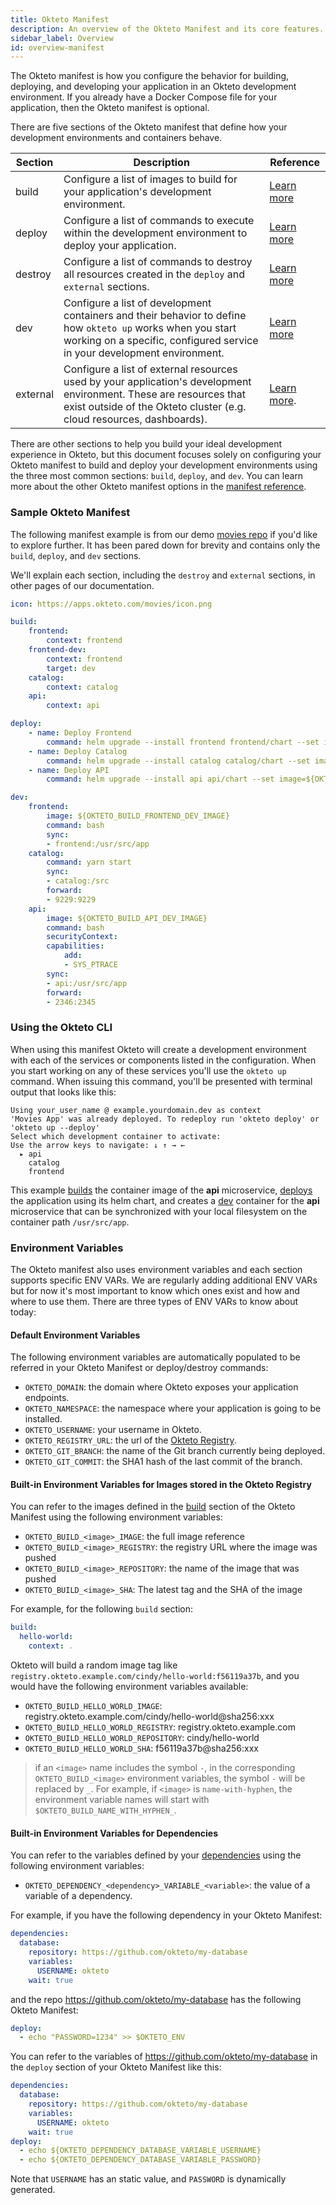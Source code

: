 ```yaml
---
title: Okteto Manifest
description: An overview of the Okteto Manifest and its core features.
sidebar_label: Overview
id: overview-manifest
---
```



The Okteto manifest is how you configure the behavior for building, deploying, and developing your application in an Okteto development environment. If you already have a Docker Compose file for your application, then the Okteto manifest is optional. 

There are five sections of the Okteto manifest that define how your development environments and containers behave.

| Section | Description | Reference |
| ------- | ----------- | --------- |
| build | Configure a list of images to build for your application's development environment. | [Learn more](reference/okteto-manifest.mdx#build-object-optional) |
| deploy | Configure a list of commands to execute within the development environment to deploy your application. | [Learn more](reference/okteto-manifest.mdx#deploy-string-optional) |
| destroy | Configure a list of commands to destroy all resources created in the `deploy` and `external` sections. | [Learn more](reference/okteto-manifest.mdx#destroy-string-optional) |
| dev | Configure a list of development containers and their behavior to define how `okteto up` works when you start working on a specific, configured service in your development environment. | [Learn more](reference/okteto-manifest.mdx#dev-object-optional) |
| external | Configure a list of external resources used by your application's development environment. These are resources that exist outside of the Okteto cluster (e.g. cloud resources, dashboards). | [Learn more](reference/okteto-manifest.mdx#external-object-optional). |

There are other sections to help you build your ideal development experience in Okteto, but this document focuses solely on configuring your Okteto manifest to build and deploy your development environments using the three most common sections: `build`, `deploy`, and `dev`. You can learn more about the other Okteto manifest options in the [manifest reference](reference/okteto-manifest.mdx).

### Sample Okteto Manifest

The following manifest example is from our demo [movies repo](https://github.com/okteto/movies) if you'd like to explore further. It has been pared down for brevity and contains only the `build`, `deploy`, and `dev` sections. 

We'll explain each section, including the `destroy` and `external` sections, in other pages of our documentation.

```yaml
icon: https://apps.okteto.com/movies/icon.png

build:
    frontend:
        context: frontend
    frontend-dev:
        context: frontend
        target: dev
    catalog:
        context: catalog
    api:
        context: api

deploy:
    - name: Deploy Frontend
        command: helm upgrade --install frontend frontend/chart --set image=${OKTETO_BUILD_FRONTEND_IMAGE}
    - name: Deploy Catalog
        command: helm upgrade --install catalog catalog/chart --set image=${OKTETO_BUILD_CATALOG_IMAGE}
    - name: Deploy API
        command: helm upgrade --install api api/chart --set image=${OKTETO_BUILD_API_IMAGE} --set load=${API_LOAD_DATA:-true}

dev:
    frontend:
        image: ${OKTETO_BUILD_FRONTEND_DEV_IMAGE}
        command: bash
        sync:
        - frontend:/usr/src/app
    catalog:
        command: yarn start
        sync:
        - catalog:/src
        forward:
        - 9229:9229
    api:
        image: ${OKTETO_BUILD_API_DEV_IMAGE}
        command: bash
        securityContext:
        capabilities:
            add:
            - SYS_PTRACE
        sync:
        - api:/usr/src/app
        forward:
        - 2346:2345
```
### Using the Okteto CLI

When using this manifest Okteto will create a development environment with each of the services or components listed in the configuration. When you start working on any of these services you'll use the `okteto up` command. When issuing this command, you'll be presented with terminal output that looks like this:

```console
Using your_user_name @ example.yourdomain.dev as context
'Movies App' was already deployed. To redeploy run 'okteto deploy' or 'okteto up --deploy'
Select which development container to activate:
Use the arrow keys to navigate: ↓ ↑ → ← 
  ▸ api
    catalog
    frontend
```

This example [builds](reference/okteto-manifest.mdx/#build-object-optional) the container image of the **api** microservice, [deploys](reference/okteto-manifest.mdx/#deploy-object-optional) the application using its helm chart, and creates a [dev](reference/okteto-manifest.mdx/#dev-object-optional) container for the **api** microservice that can be synchronized with your local filesystem on the container path `/usr/src/app`.

### Environment Variables

The Okteto manifest also uses environment variables and each section supports specific ENV VARs. We are regularly adding additional ENV VARs but for now it's most important to know which ones exist and how and where to use them. There are three types of ENV VARs to know about today:

#### Default Environment Variables

The following environment variables are automatically populated to be referred in your Okteto Manifest or deploy/destroy commands:
- `OKTETO_DOMAIN`: the domain where Okteto exposes your application endpoints.
- `OKTETO_NAMESPACE`: the namespace where your application is going to be installed.
- `OKTETO_USERNAME`: your username in Okteto.
- `OKTETO_REGISTRY_URL`: the url of the [Okteto Registry](core/components/container-registry.mdx).
- `OKTETO_GIT_BRANCH`: the name of the Git branch currently being deployed.
- `OKTETO_GIT_COMMIT`: the SHA1 hash of the last commit of the branch.

#### Built-in Environment Variables for Images stored in the Okteto Registry

You can refer to the images defined in the [build](reference/okteto-manifest.mdx/#build-object-optional) section of the Okteto Manifest using the following environment variables:
- `OKTETO_BUILD_<image>_IMAGE`: the full image reference
- `OKTETO_BUILD_<image>_REGISTRY`: the registry URL where the image was pushed
- `OKTETO_BUILD_<image>_REPOSITORY`: the name of the image that was pushed
- `OKTETO_BUILD_<image>_SHA`: The latest tag and the SHA of the image

For example, for the following `build` section:

```yaml
build:
  hello-world:
    context: .
```

Okteto will build a random image tag like `registry.okteto.example.com/cindy/hello-world:f56119a37b`, and you would have the following environment variables available:

- `OKTETO_BUILD_HELLO_WORLD_IMAGE`: registry.okteto.example.com/cindy/hello-world@sha256:xxx
- `OKTETO_BUILD_HELLO_WORLD_REGISTRY`: registry.okteto.example.com
- `OKTETO_BUILD_HELLO_WORLD_REPOSITORY`: cindy/hello-world
- `OKTETO_BUILD_HELLO_WORLD_SHA`: f56119a37b@sha256:xxx

> if an `<image>` name includes the symbol `-`, in the corresponding `OKTETO_BUILD_<image>` environment variables, the symbol `-` will be replaced by `_`.  For example, if `<image>` is `name-with-hyphen`, the environment variable names will start with `$OKTETO_BUILD_NAME_WITH_HYPHEN_`.

#### Built-in Environment Variables for Dependencies

You can refer to the variables defined by your [dependencies](reference/okteto-manifest.mdx/#dependencies-object-optional) using the following environment variables:
- `OKTETO_DEPENDENCY_<dependency>_VARIABLE_<variable>`: the value of a variable of a dependency.

For example, if you have the following dependency in your Okteto Manifest:

```yaml
dependencies:
  database:
    repository: https://github.com/okteto/my-database
    variables:
      USERNAME: okteto
    wait: true
```

and the repo https://github.com/okteto/my-database has the following Okteto Manifest:

```yaml
deploy:
  - echo "PASSWORD=1234" >> $OKTETO_ENV
```

You can refer to the variables of https://github.com/okteto/my-database in the `deploy` section of your Okteto Manifest like this:

```yaml
dependencies:
  database:
    repository: https://github.com/okteto/my-database
    variables:
      USERNAME: okteto
    wait: true
deploy:
  - echo ${OKTETO_DEPENDENCY_DATABASE_VARIABLE_USERNAME}
  - echo ${OKTETO_DEPENDENCY_DATABASE_VARIABLE_PASSWORD}
```

Note that `USERNAME` has an static value, and `PASSWORD` is dynamically generated.